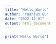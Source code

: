 ```yaml
---
title: "Hello_World"
author: "Yuanjun Gu"
date: "2022-12-01"
output: html_document
---
```


```r
print('Hello World')
```

